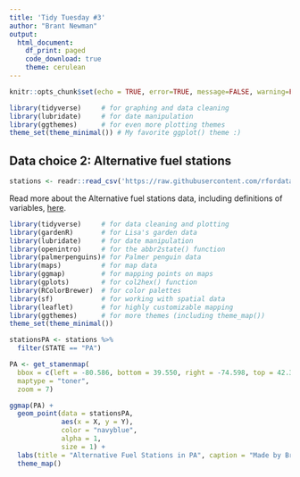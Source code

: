 ```yaml
---
title: 'Tidy Tuesday #3'
author: "Brant Newman"
output: 
  html_document:
    df_print: paged
    code_download: true
    theme: cerulean
---
```


```r
knitr::opts_chunk$set(echo = TRUE, error=TRUE, message=FALSE, warning=FALSE)
```

```r
library(tidyverse)     # for graphing and data cleaning
library(lubridate)     # for date manipulation
library(ggthemes)      # for even more plotting themes
theme_set(theme_minimal()) # My favorite ggplot() theme :)
```

## Data choice 2: Alternative fuel stations

```r
stations <- readr::read_csv('https://raw.githubusercontent.com/rfordatascience/tidytuesday/master/data/2022/2022-03-01/stations.csv')
```

Read more about the Alternative fuel stations data, including definitions of variables, [here](https://github.com/rfordatascience/tidytuesday/blob/master/data/2022/2022-03-01/readme.md). 


```r
library(tidyverse)     # for data cleaning and plotting
library(gardenR)       # for Lisa's garden data
library(lubridate)     # for date manipulation
library(openintro)     # for the abbr2state() function
library(palmerpenguins)# for Palmer penguin data
library(maps)          # for map data
library(ggmap)         # for mapping points on maps
library(gplots)        # for col2hex() function
library(RColorBrewer)  # for color palettes
library(sf)            # for working with spatial data
library(leaflet)       # for highly customizable mapping
library(ggthemes)      # for more themes (including theme_map())
theme_set(theme_minimal())
```


```r
stationsPA <- stations %>% 
  filter(STATE == "PA") 
```

```r
PA <- get_stamenmap(
  bbox = c(left = -80.586, bottom = 39.550, right = -74.598, top = 42.318), 
  maptype = "toner",
  zoom = 7)

ggmap(PA) +
  geom_point(data = stationsPA, 
             aes(x = X, y = Y), 
             color = "navyblue",
             alpha = 1, 
             size = 1) +
  labs(title = "Alternative Fuel Stations in PA", caption = "Made by Brant Newman")
  theme_map()
```





